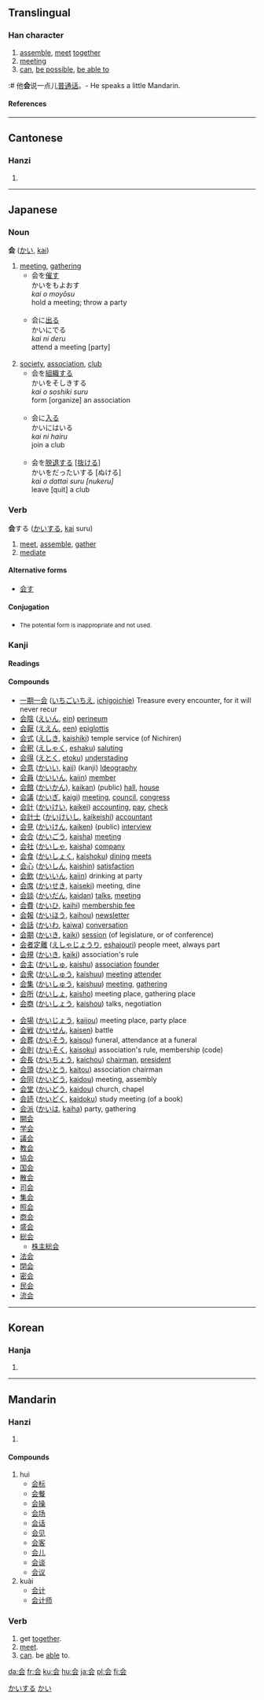 {{see|會}}
==Translingual==
{{stroke order|type=animate}}

===Han character===
{{Han char|rn=9|rad=人|as=04|sn=6|four=|canj=人一一戈 (OMMI)}}

# [[assemble]], [[meet]] [[together]]
# [[meeting]]
# [[can]], [[be possible]], [[be able to]]
:# 他'''会'''说一点儿[[普通话]]。- He speaks a little Mandarin.

====References====
{{Han ref|kx=0096.121|dkj=00460|dj=0204.110|hdz=10116.030|uh=4F1A|ud=20250}}

----

==Cantonese==

===Hanzi===
{{yue-hanzi|jyut=|y=wui2, wui4 wui6}}

# {{defn|Cantonese}}

----

==Japanese==

===Noun===
'''会''' ([[かい]], [[kai]])

# [[meeting]], [[gathering]]
#*会を[[催す]]<br>かいをもよおす<br>''kai o moyōsu''<br>hold a meeting; throw a party<br><br>
#*会に[[出る]]<br>かいにでる<br>''kai ni deru''<br>attend a meeting [party]<br><br>
# [[society]], [[association]], [[club]]
#*会を[[組織]]する<br>かいをそしきする<br>''kai o soshiki suru''<br>form [organize] an association<br><br>
#*会に[[入る]]<br>かいにはいる<br>''kai ni hairu''<br>join a club<Br><br>
#*会を[[脱退]]する <nowiki>[</nowiki>[[抜ける]]<nowiki>]</nowiki><br>かいをだったいする [ぬける]<br>''kai o dattai suru [nukeru]''<br>leave [quit] a club

===Verb===
'''会'''する ([[かい]]する, [[kai]] suru)

# [[meet]], [[assemble]], [[gather]]
# [[mediate]]

====Alternative forms====
*[[会す]]

====Conjugation====
{{ja-suru|会|かい|kai}}
*<small>The potential form is inappropriate and not used.</small>

===Kanji===
{{ja-kanji|grade=2|rs=人04}}

====Readings====
{{ja-readings|on=[[かい]] ([[kai]]), [[え]] ([[e]])|kun=[[あう]] ([[会う]], [[au]]), [[あつまる]] ([[atsumaru]])}}

====Compounds====
{{top2}}
*[[一期一会]] ([[いちごいちえ]], [[ichigoichie]]) Treasure every encounter, for it will never recur
*[[会陰]] ([[えいん]], [[ein]]) [[perineum]]
*[[会厭]] ([[ええん]], [[een]]) [[epiglottis]]
*[[会式]] ([[えしき]], [[kaishiki]]) temple service (of Nichiren)
*[[会釈]] ([[えしゃく]], [[eshaku]]) [[saluting]]
*[[会得]] ([[えとく]], [[etoku]]) [[understading]]
*[[会意]] ([[かいい]], [[kaii]])  (kanji) [[Ideography]]
*[[会員]] ([[かいいん]], [[kaiin]]) [[member]]
*[[会館]] ([[かいかん]]), [[kaikan]]) (public) [[hall]], [[house]]
*[[会議]] ([[かいぎ]], [[kaigi]]) [[meeting]], [[council]], [[congress]]
*[[会計]] ([[かいけい]], [[kaikei]]) [[accounting]], [[pay]], [[check]]
*[[会計士]] ([[かいけいし]], [[kaikeishi]]) [[accountant]]
*[[会見]] ([[かいけん]], [[kaiken]]) (public) [[interview]]
*[[会合]] ([[かいごう]], [[kaisha]]) [[meeting]]
*[[会社]] ([[かいしゃ]], [[kaisha]]) [[company]]
*[[会食]] ([[かいしょく]], [[kaishoku]]) [[dining]] [[meets]]
*[[会心]] ([[かいしん]], [[kaishin]]) [[satisfaction]]
*[[会飲]] ([[かいいん]], [[kaiin]]) drinking at party
*[[会席]] ([[かいせき]], [[kaiseki]]) meeting, dine
*[[会談]] ([[かいだん]], [[kaidan]]) [[talks]], [[meeting]]
*[[会費]] ([[かいひ]], [[kaihi]]) [[membership fee]]
*[[会報]] ([[かいほう]], [[kaihou]]) [[newsletter]]
*[[会話]] ([[かいわ]], [[kaiwa]]) [[conversation]]
*[[会期]] ([[かいき]], [[kaiki]]) [[session]] (of legislature, or of conference)
*[[会者定離]] ([[えしゃじょうり]], [[eshajouri]]) people meet, always part
*[[会規]] ([[かいき]], [[kaiki]]) association's rule
*[[会主]] ([[かいしゅ]], [[kaishu]]) [[association]] [[founder]]
*[[会衆]] ([[かいしゅう]], [[kaishuu]]) [[meeting]] [[attender]]
*[[会集]] ([[かいしゅう]], [[kaishuu]]) [[meeting]], [[gathering]]
*[[会所]] ([[かいしょ]], [[kaisho]]) meeting place, gathering place
*[[会商]] ([[かいしょう]], [[kaishou]]) talks, negotiation
{{mid2}}
*[[会場]] ([[かいじょう]], [[kaijou]]) meeting place, party place
*[[会戦]] ([[かいせん]], [[kaisen]]) battle
*[[会葬]] ([[かいそう]], [[kaisou]]) funeral, attendance at a funeral
*[[会則]] ([[かいそく]], [[kaisoku]]) association's rule, membership (code)
*[[会長]] ([[かいちょう]], [[kaichou]]) [[chairman]], [[president]]
*[[会頭]] ([[かいとう]], [[kaitou]]) association chairman
*[[会同]] ([[かいどう]], [[kaidou]]) meeting, assembly
*[[会堂]] ([[かいどう]], [[kaidou]]) church, chapel
*[[会読]] ([[かいどく]], [[kaidoku]]) study meeting (of a book)
*[[会派]] ([[かいは]], [[kaiha]]) party, gathering
*[[開会]]
*[[学会]]
*[[議会]]
*[[教会]]
*[[協会]]
*[[国会]]
*[[散会]]
*[[司会]]
*[[集会]]
*[[照会]]
*[[商会]]
*[[盛会]]
*[[総会]]
**[[株主総会]]
*[[法会]]
*[[閉会]]
*[[密会]]
*[[民会]]
*[[流会]]
{{bottom}}

[[Category:Japanese Type 3 Verbs|かいする]]
[[Category:Japanese nouns|かい]]

----

==Korean==

===Hanja===
{{ko-hanja|hangeul=[[회]], [[괴]]|rv=hoe, goe|mr=hoe, koe}}

# {{defn|Korean}}

----

==Mandarin==

===Hanzi===
{{cmn-hanzi|tra=會|pin=[[huì]] ([[hui4]]), [[kuài]] ([[kuai4]]), [[guì]] ([[gui4]])|wg=kuei<sup>4</sup>, hui<sup>4</sup>, k'uai<sup>4</sup>}}

# {{defn|Mandarin}}

====Compounds====
# huì
#*[[会标]]
#*[[会餐]]
#*[[会操]]
#*[[会场]]
#*[[会话]]
#*[[会见]]
#*[[会客]]
#*[[会儿]]
#*[[会谈]]
#*[[会议]]
# kuài
#*[[会计]]
#*[[会计师]]

===Verb===
{{infl|cmn|verb|sc=Hani}}{{zh-attention|needs inflection template}}

# get [[together]].
# [[meet]].
# [[can]]. be [[able]] to.

[[da:会]]
[[fr:会]]
[[ku:会]]
[[hu:会]]
[[ja:会]]
[[pl:会]]
[[fi:会]]